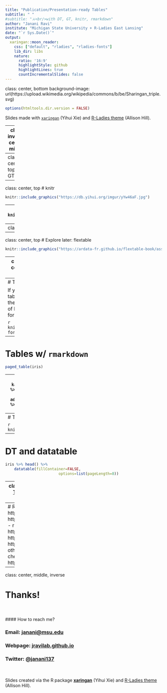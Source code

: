 ```yaml
---
title: "Publication/Presentation-ready Tables"
subtitle: " "
#subtitle: "⚔<br/>with DT, GT, knitr, rmarkdown"
author: "Janani Ravi"
institute: "Michigan State University + R-Ladies East Lansing"
date: "`r Sys.Date()`"
output:
  xaringan::moon_reader:
    css: ["default", "rladies", "rladies-fonts"]
    lib_dir: libs
    nature:
      ratio: '16:9'
      highlightStyle: github
      highlightLines: true
      countIncrementalSlides: false
---
```

class: center, bottom
background-image: url(https://upload.wikimedia.org/wikipedia/commons/b/be/Sharingan_triple.svg)

```r
options(htmltools.dir.version = FALSE)
```

Slides made with [`xaringan`](https://github.com/yihui/xaringan) (Yihui Xie) and [R-Ladies theme](https://alison.rbind.io/project/rladies-xaringan/) (Allison Hill).

---
class: inverse, center, middle

# Overview

---
class: center, top
# GT
```r
knitr::include_graphics("https://gt.rstudio.com/reference/figures/gt_parts_of_a_table.svg")
```

---
class: center, top
# knitr
```r
knitr::include_graphics("https://db.yihui.org/imgur/yYw46aF.jpg")
```

---
class: center, top
# rmarkdown
```r
knitr::include_graphics("https://i2.wp.com/jessecambon.github.io/images/hex-rmarkdown.png?w=200&ssl=1")
```

---
class: center, top
# DT & datatables
```r
knitr::include_graphics("https://shiny.rstudio.com/images/datatable.png")
```
---
class: center, top
# Explore later: flextable

```r
knitr::include_graphics("https://ardata-fr.github.io/flextable-book/assets/img/flextable_functions.svg")
```
---
class: inverse, middle, center
# Let's create a few cool tables!

---
# Tables w/ `knitr`

If you want to generate a table, make sure it is in the HTML format (instead of Markdown or other formats), e.g.,

```r
knitr::kable(head(iris), format = 'html')
```

---
# Tables w/ `rmarkdown`

```r
paged_table(iris)
```

---
# Tables w/ `kableExtra`
```r
iris %>% head %>%
	kable(caption = "Table 1. Annotate with kableExtra") %>%
	kable_styling(c("striped", "hover", "condensed"), full_width = F,
								position = "left") %>%
	add_header_above(c("categorical"=1, "numerical" = 4)) %>%
	column_spec(1, bold = T) %>%
	row_spec(0, italic = T)
```

---
# Tables w/ `gt`

```r
knitr::include_graphics("scripts_output/sample_gt.png")
```

---
# DT and datatable
```r
iris %>% head() %>% 
	datatable(fillContainer=FALSE,
						options=list(pageLength=8))
```

---
class: center, middle
# Demo time!
## [Tables with `knitr`, `rmarkdown`, `DT`](scripts_output/tables_dt.html)
## [Tables with `GT`](scripts_output/tables_gt.html)


---
# References
- knitr: https://yihui.org/knitr/
- kableExtra: https://haozhu233.github.io/kableExtra/
- rmarkdown: https://rmarkdown.rstudio.com/
- DT: https://rstudio.github.io/DT/
- GT: https://gt.rstudio.com/index.html (cites other useful packages too)
- Also checkout flextable: https://davidgohel.github.io/flextable/

---
class: center, middle, inverse

# Thanks!
<br> <br>
#### How to reach me?

### Email: [janani@msu.edu](mailto:janani@msu.edu)
### Webpage: [jravilab.github.io](https://jravilab.github.io)
### Twitter: [@janani137](https://twitter.com/janani137)

<br>
<br>
Slides created via the R package [**xaringan**](https://github.com/yihui/xaringan) (Yihui Xie) and [R-Ladies theme](https://alison.rbind.io/project/rladies-xaringan/) (Allison Hill).
